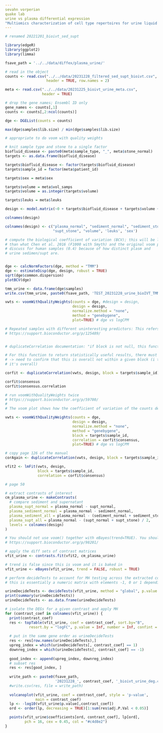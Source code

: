 ```yaml
---
sevahn vorperian
quake lab
urine vs plasma differential expression
"Multiomics characterization of cell type repertoires for urine liquid biopsies"
---
```



```r
# renamed 20221201_bioivt_sed_supt

library(edgeR)
library(ggplot2)
library(limma)

```

```r
fsave_path = '../../data/diffex/plasma_urine/'
```


```r
# read in the object
counts <- read.csv("../../data/20231228_filtered_sed_supt_bioivt.csv",
                   header = TRUE, row.names = 2)

meta <- read.csv("../../data/20231225_bioivt_urine_meta.csv",
                 header = TRUE)

# drop the gene names; Ensembl ID only
gene_names <- counts[,1]
counts <- counts[,2:ncol(counts)]
```

```r
dge <- DGEList(counts = counts)

max(dge$samples$lib.size) / min(dge$samples$lib.size)

# appropriate to do voom with quality weights
```

```r
# knit sample type and stone to a single factor
biofluid_disease <- paste0(meta$sample_type, "_", meta$stone_normal)
targets <- as.data.frame(biofluid_disease)

targets$biofluid_disease <- factor(targets$biofluid_disease)
targets$sample_id = factor(meta$patient_id)

targets$sex = meta$sex

targets$volume = meta$vol_samps
targets$volume = as.integer(targets$volume)

targets$leuks = meta$leuks

design <- model.matrix(~0 + targets$biofluid_disease + targets$volume + targets$leuks + targets$sex)
```

```r
colnames(design)
```


```r
colnames(design) <- c("plasma_normal", "sediment_normal", "sediment_stone", "supt_normal",
                      "supt_stone", "volume", 'leuks', 'sex')
```

```r
# compute the biological coefficient of variation (BCV); this will be larger
# than what Chen et al. 2016 (F1000 with Smyth) and the original voom paper 
# discuss for human samples (0.4) because of how distinct plasm and
# urine sedimen/supt are.


dge <- calcNormFactors(dge, method = "TMM")
dge <- estimateDisp(dge, design, robust = TRUE)
sqrt(dge$common.dispersion) 
plotBCV(dge)
```


```r
tmm_urine <- data.frame(dge$samples)
write.csv(tmm_urine, paste0(fsave_path, 'TEST_20231228_urine_bioIVT_TMM.csv'))
```


```r
vwts <- voomWithQualityWeights(counts = dge, #design = design,
                               design = design,
                               normalize.method = "none",
                               method = "genebygene",
                               plot=TRUE) # dge vs logCPM
```


```r
# Repeated samples with different uninteresting predictors: This refers to situations where repeated samples do not have the same set of predictors in the design matrix, e.g., because some repeated samples were processed in a different batch. If the repeated samples for each blocking level have the same pattern of values for those predictors (e.g., each blocking level has one repeated sample in each of three batches), summation is still possible. However, in general, this is not the case and then duplicateCorrelation must be used.
# https://support.bioconductor.org/p/125489/


# duplicateCorrelation documentation: "if block is not null, this function estimates the correlation between repeated observations on the blocking variable. typicallly the blocks are biological replicates and repeated observations on the same block may be correlated... the function also returns a consensus correlation, which is a robust average of the individual correlations, intended for input to the functions such as lmFit or voom.."

# For this function to return statistically useful results, there must be at least two more arrays than the number of coefficients to be estimated, i.e., two more than the column rank of design.
# -> need to confirm that this is overall not within a given block (i think
# it's overall)

corfit <- duplicateCorrelation(vwts, design, block = targets$sample_id)
```

```r
corfit$consensus
corfit$consensus.correlation
```

```r
# run voomWithQualityWeights twice 
# https://support.bioconductor.org/p/59700/
# 
# The voom plot shows how the coefficient of variation of the counts depends on the count size. To understand more, read the article that Benjamin Rodriguez links to. The meaning of the plot was discussed at length in that article.

vwts <- voomWithQualityWeights(counts = dge,
                               design = design,
                               normalize.method = "none",
                               method = "genebygene",
                               block = targets$sample_id,
                               correlation = corfit$consensus,
                               plot=TRUE) # dge vs logCPM
```

```r
# copy page 126 of the manual
corAgain <- duplicateCorrelation(vwts, design, block = targets$sample_id) 
```


```r
vfit2 <- lmFit(vwts, design,
               block = targets$sample_id,
               correlation = corfit$consensus)
```


```r
# page 50

# extract contrasts of interest
cm_plasma_urine <- makeContrasts(
  # compare sediment and supernatant
  plasma_supt_normal = plasma_normal - supt_normal,
  plasma_sediment_normal = plasma_normal - sediment_normal,
  plasma_sediment_all = plasma_normal - (sediment_normal + sediment_stone) / 2,
  plasma_supt_all = plasma_normal - (supt_normal + supt_stone) / 2,
  levels = colnames(design)
)
```




```r
# You should not use voom() together with eBayes(trend=TRUE). You should use one or the other, but not both (as explained in Chapter 15 of the limma User's Guide).
# https://support.bioconductor.org/p/98201/

# apply the diff sets of contrast matrices
vfit_urine <- contrasts.fit(vfit2, cm_plasma_urine)

# trend is false since this is voom and it is baked in
vfit_urine <- eBayes(vfit_urine, trend = FALSE, robust = TRUE) 
```


```r
# perform decideTests to account for MH testing across the extracted contrasts
# this is essentially a numeric matrix with elements -1, 0 or 1 depending on whether each t-statistic is classified as significantly negative, not significant or significantly positive respectively

urineDecideTests <- decideTests(vfit_urine, method = "global", p.value = 0.05)
print(summary(urineDecideTests))
urineDecideTests <- as.data.frame(urineDecideTests)
```


```r

# isolate the DEGs for a given contrast and apply MH 
for (contrast_coef in colnames(vfit_urine)) {
  print(contrast_coef)
  res <- topTable(vfit_urine, coef = contrast_coef, sort.by="B",
           resort.by = "logFC", p.value = Inf, number = Inf, confint = TRUE)
  
  # put in the same gene order as urineDecideTests
  res <- res[row.names(urineDecideTests),]
  upreg_index = which(urineDecideTests[, contrast_coef] == 1)
  downreg_index = which(urineDecideTests[, contrast_coef] == -1)
  
  good_index <- append(upreg_index, downreg_index)
  # subset res
  res <- res[good_index, ]
  
  write_path <- paste0(fsave_path,
                       '20231228_', contrast_coef, '_bioivt_urine_deg.csv')
  #write.csv(res, file = write_path)
  
  volcanoplot(vfit_urine, coef = contrast_coef, style = 'p-value',
              main = contrast_coef)
  lp <- -log10(vfit_urine$p.value[,contrast_coef])
  ord <- order(lp, decreasing = TRUE)[1:sum(res$adj.P.Val < 0.05)]

  points(vfit_urine$coefficients[ord, contrast_coef], lp[ord], 
         pch = 16, cex = 0.45, col = "#c4d8e2")
}

```

